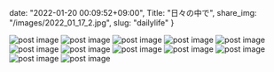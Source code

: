 date: "2022-01-20 00:09:52+09:00",
Title: "日々の中で",
share_img: "/images/2022_01_17_2.jpg",
slug: "dailylife"
}

<img src="/images/2022_01_08_8.jpg" alt="post image" />
<img src="/images/2022_01_15_1.jpg" alt="post image" />
<img src="/images/2022_01_15_2.jpg" alt="post image" />
<img src="/images/2022_01_15_3.jpg" alt="post image" />
<img src="/images/2022_01_16_1.jpg" alt="post image" />
<img src="/images/2022_01_16_2.jpg" alt="post image" />
<img src="/images/2022_01_17_1.jpg" alt="post image" />
<img src="/images/2022_01_17_2.jpg" alt="post image" />
<img src="/images/2022_01_20_1.jpg" alt="post image" />
<img src="/images/2022_01_20_2.jpg" alt="post image" />
<img src="/images/2022_01_25_1.jpg" alt="post image" />
<img src="/images/2022_02_01_1.jpg" alt="post image" />
